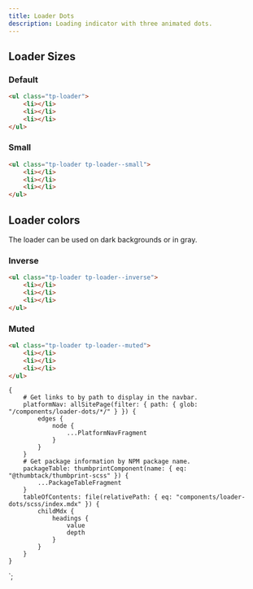 ```yaml
---
title: Loader Dots
description: Loading indicator with three animated dots.
---
```



<ComponentHeader data={props.data} />

## Loader Sizes

### Default

```html
<ul class="tp-loader">
    <li></li>
    <li></li>
    <li></li>
</ul>
```

### Small

```html
<ul class="tp-loader tp-loader--small">
    <li></li>
    <li></li>
    <li></li>
</ul>
```

## Loader colors

The loader can be used on dark backgrounds or in gray.

### Inverse

```html theme=dark
<ul class="tp-loader tp-loader--inverse">
    <li></li>
    <li></li>
    <li></li>
</ul>
```

### Muted

```html
<ul class="tp-loader tp-loader--muted">
    <li></li>
    <li></li>
    <li></li>
</ul>
```

<ComponentFooter data={props.data} />

    {
        # Get links to by path to display in the navbar.
        platformNav: allSitePage(filter: { path: { glob: "/components/loader-dots/*/" } }) {
            edges {
                node {
                    ...PlatformNavFragment
                }
            }
        }
        # Get package information by NPM package name.
        packageTable: thumbprintComponent(name: { eq: "@thumbtack/thumbprint-scss" }) {
            ...PackageTableFragment
        }
        tableOfContents: file(relativePath: { eq: "components/loader-dots/scss/index.mdx" }) {
            childMdx {
                headings {
                    value
                    depth
                }
            }
        }
    }
`;
